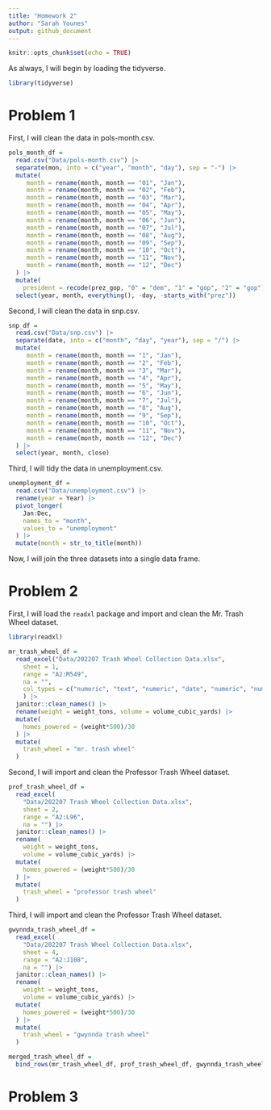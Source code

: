 ```yaml
---
title: "Homework 2"
author: "Sarah Younes"
output: github_document
---
```


```r
knitr::opts_chunk$set(echo = TRUE)
```

As always, I will begin by loading the tidyverse.

```r
library(tidyverse)
```

# Problem 1

First, I will clean the data in pols-month.csv.

```r
pols_month_df =
  read.csv("Data/pols-month.csv") |>
  separate(mon, into = c("year", "month", "day"), sep = "-") |>
  mutate(
     month = rename(month, month == "01", "Jan"),
     month = rename(month, month == "02", "Feb"),
     month = rename(month, month == "03", "Mar"),
     month = rename(month, month == "04", "Apr"),
     month = rename(month, month == "05", "May"),
     month = rename(month, month == "06", "Jun"),
     month = rename(month, month == "07", "Jul"),
     month = rename(month, month == "08", "Aug"),
     month = rename(month, month == "09", "Sep"),
     month = rename(month, month == "10", "Oct"),
     month = rename(month, month == "11", "Nov"),
     month = rename(month, month == "12", "Dec")
  ) |>
  mutate(
    president = recode(prez_gop, "0" = "dem", "1" = "gop", "2" = "gop")) |>
  select(year, month, everything(), -day, -starts_with("prez"))
```
    
Second, I will clean the data in snp.csv.

```r
snp_df =
  read.csv("Data/snp.csv") |>
  separate(date, into = c("month", "day", "year"), sep = "/") |>
  mutate(
     month = rename(month, month == "1", "Jan"),
     month = rename(month, month == "2", "Feb"),
     month = rename(month, month == "3", "Mar"),
     month = rename(month, month == "4", "Apr"),
     month = rename(month, month == "5", "May"),
     month = rename(month, month == "6", "Jun"),
     month = rename(month, month == "7", "Jul"),
     month = rename(month, month == "8", "Aug"),
     month = rename(month, month == "9", "Sep"),
     month = rename(month, month == "10", "Oct"),
     month = rename(month, month == "11", "Nov"),
     month = rename(month, month == "12", "Dec")
  ) |>
  select(year, month, close)
```
   
Third, I will tidy the data in unemployment.csv.

```r
unemployment_df =
  read.csv("Data/unemployment.csv") |>
  rename(year = Year) |>
  pivot_longer(
    Jan:Dec,
    names_to = "month",
    values_to = "unemployment"
  ) |>
  mutate(month = str_to_title(month))
```

Now, I will join the three datasets into a single data frame.

# Problem 2

First, I will load the `readxl` package and import and clean the Mr. Trash Wheel dataset.

```r

library(readxl)

mr_trash_wheel_df =
  read_excel("Data/202207 Trash Wheel Collection Data.xlsx",
    sheet = 1,
    range = "A2:M549",
    na = "",
    col_types = c("numeric", "text", "numeric", "date", "numeric", "numeric", "numeric", "numeric", "numeric", "numeric", "numeric", "numeric", "numeric")
    ) |>
  janitor::clean_names() |>
  rename(weight = weight_tons, volume = volume_cubic_yards) |>
  mutate(
    homes_powered = (weight*500)/30
  ) |>
  mutate(
    trash_wheel = "mr. trash wheel"
  )
```

Second, I will import and clean the Professor Trash Wheel dataset.

```r
prof_trash_wheel_df =
  read_excel(
    "Data/202207 Trash Wheel Collection Data.xlsx",
    sheet = 2,
    range = "A2:L96",
    na = "") |>
  janitor::clean_names() |>
  rename(
    weight = weight_tons,
    volume = volume_cubic_yards) |>
  mutate(
    homes_powered = (weight*500)/30
  ) |>
  mutate(
    trash_wheel = "professor trash wheel"
  )
```

Third, I will import and clean the Professor Trash Wheel dataset.

```r
gwynnda_trash_wheel_df =
  read_excel(
    "Data/202207 Trash Wheel Collection Data.xlsx",
    sheet = 4,
    range = "A2:J108",
    na = "") |>
  janitor::clean_names() |>
  rename(
    weight = weight_tons,
    volume = volume_cubic_yards) |>
  mutate(
    homes_powered = (weight*500)/30
  ) |>
  mutate(
    trash_wheel = "gwynnda trash wheel"
  )
```

```r
merged_trash_wheel_df =
  bind_rows(mr_trash_wheel_df, prof_trash_wheel_df, gwynnda_trash_wheel_df)
```

# Problem 3


